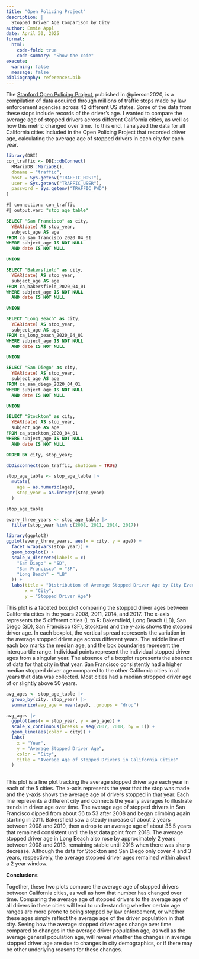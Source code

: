 ```yaml
---
title: "Open Policing Project"
description: |
  Stopped Driver Age Comparison by City
author: Emmie Appl
date: April 30, 2025
format:
  html:
    code-fold: true
    code-summary: "Show the code"
execute:
  warning: false
  message: false
bibliography: references.bib
---
```


The [Stanford Open Policing Project](https://openpolicing.stanford.edu/), published in @pierson2020, is a compilation of data acquired through millions of traffic stops made by law enforcement agencies across 42 different US states. Some of the data from these stops include records of the driver's age. I wanted to compare the average age of stopped drivers across different California cities, as well as how this metric changed over time. To this end, I analyzed the data for all California cities included in the Open Policing Project that recorded driver age, calculating the average age of stopped drivers in each city for each year.

```r
library(DBI)
con_traffic <- DBI::dbConnect(
  RMariaDB::MariaDB(),
  dbname = "traffic",
  host = Sys.getenv("TRAFFIC_HOST"),
  user = Sys.getenv("TRAFFIC_USER"),
  password = Sys.getenv("TRAFFIC_PWD")
)
```

```sql
#| connection: con_traffic
#| output.var: "stop_age_table"

SELECT "San Francisco" as city,
  YEAR(date) AS stop_year,
  subject_age AS age
FROM ca_san_francisco_2020_04_01
WHERE subject_age IS NOT NULL
  AND date IS NOT NULL

UNION

SELECT "Bakersfield" as city,
  YEAR(date) AS stop_year,
  subject_age AS age
FROM ca_bakersfield_2020_04_01
WHERE subject_age IS NOT NULL
  AND date IS NOT NULL

UNION

SELECT "Long Beach" as city,
  YEAR(date) AS stop_year,
  subject_age AS age
FROM ca_long_beach_2020_04_01
WHERE subject_age IS NOT NULL
  AND date IS NOT NULL

UNION

SELECT "San Diego" as city,
  YEAR(date) AS stop_year,
  subject_age AS age
FROM ca_san_diego_2020_04_01
WHERE subject_age IS NOT NULL
  AND date IS NOT NULL

UNION

SELECT "Stockton" as city,
  YEAR(date) AS stop_year,
  subject_age AS age
FROM ca_stockton_2020_04_01
WHERE subject_age IS NOT NULL
  AND date IS NOT NULL

ORDER BY city, stop_year;
```

```r
dbDisconnect(con_traffic, shutdown = TRUE)
```

```r
stop_age_table <- stop_age_table |>
  mutate(
    age = as.numeric(age),
    stop_year = as.integer(stop_year)
  )
```

```r
stop_age_table
```

```r
every_three_years <- stop_age_table |>
  filter(stop_year %in% c(2008, 2011, 2014, 2017))

library(ggplot2)
ggplot(every_three_years, aes(x = city, y = age)) +
  facet_wrap(vars(stop_year)) +
  geom_boxplot() +
  scale_x_discrete(labels = c(
    "San Diego" = "SD",
    "San Francisco" = "SF",
    "Long Beach" = "LB"
  )) +
  labs(title = "Distribution of Average Stopped Driver Age by City Every Three Years",
       x = "City",
       y = "Stopped Driver Age")
```

This plot is a faceted box plot comparing the stopped driver ages between California cities in the years 2008, 2011, 2014, and 2017. The x-axis represents the 5 different cities (L to R: Bakersfield, Long Beach (LB), San Diego (SD), San Francisco (SF), Stockton) and the y-axis shows the stopped driver age. In each boxplot, the vertical spread represents the variation in the average stopped driver age across different years. The middle line of each box marks the median age, and the box boundaries represent the interquartile range. Individual points represent the individual stopped driver ages from a singular year. The absence of a boxplot represents the absence of data for that city in that year. San Francisco consistently had a higher median stopped driver age compared to the other California cities in all years that data was collected. Most cities had a median stropped driver age of or slightly above 50 years.

```r
avg_ages <- stop_age_table |>
  group_by(city, stop_year) |>
  summarize(avg_age = mean(age), .groups = "drop")

avg_ages |>
  ggplot(aes(x = stop_year, y = avg_age)) +
  scale_x_continuous(breaks = seq(2007, 2018, by = 1)) +
  geom_line(aes(color = city)) +
  labs(
    x = "Year",
    y = "Average Stopped Driver Age",
    color = "City",
    title = "Average Age of Stopped Drivers in California Cities"
  )
  
```

This plot is a line plot tracking the average stopped driver age each year in each of the 5 cities. The x-axis represents the year that the stop was made and the y-axis shows the average age of drivers stopped in that year. Each line represents a different city and connects the yearly averages to illustrate trends in driver age over time. The average age of stopped drivers in San Francisco dipped from about 56 to 53 after 2008 and began climbing again starting in 2011. Bakersfield saw a steady increase of about 2 years between 2008 and 2010, then a drop to an average age of about 35.5 years that remained consistent until the last data point from 2018. The average stopped driver age in Long Beach also rose by approximately 2 years between 2008 and 2013, remaining stable until 2016 when there was sharp decrease. Although the data for Stockton and San Diego only cover 4 and 3 years, respectively, the average stopped driver ages remained within about a 2 year window.

**Conclusions**

Together, these two plots compare the average age of stopped drivers between California cities, as well as how that number has changed over time. Comparing the average age of stopped drivers to the average age of all drivers in these cities will lead to understanding whether certain age ranges are more prone to being stopped by law enforcement, or whether these ages simply reflect the average age of the driver population in that city. Seeing how the average stopped driver ages change over time compared to changes in the average driver population age, as well as the average general population age, will reveal whether the changes in average stopped driver age are due to changes in city demographics, or if there may be other underlying reasons for these changes.
